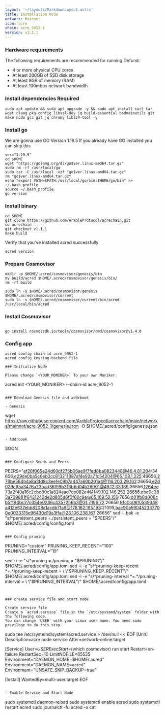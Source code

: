 ```yaml
---
layout: '~/layouts/MarkdownLayout.astro'
title: Installation Node
network: Mainnet
icon: acre
chain: acre_9052-1
version: v1.1.1
---
```


### Hardware requirements

The following requirements are recommended for running Defund:

- 4 or more physical CPU cores
- At least 200GB of SSD disk storage
- At least 8GB of memory (RAM)
- At least 100mbps network bandwidth


### Install dependencies Required

```
sudo apt update && sudo apt upgrade -y && sudo apt install curl tar wget clang pkg-config libssl-dev jq build-essential bsdmainutils git make ncdu gcc git jq chrony liblz4-tool -y
```

### Install go

We are gonna use GO Version 1.19.5
If you already have GO installed you can skip this 

```
ver="1.19.5"
cd $HOME
wget "https://golang.org/dl/go$ver.linux-amd64.tar.gz"
sudo rm -rf /usr/local/go
sudo tar -C /usr/local -xzf "go$ver.linux-amd64.tar.gz"
rm "go$ver.linux-amd64.tar.gz"
echo "export PATH=$PATH:/usr/local/go/bin:$HOME/go/bin" >> ~/.bash_profile
source ~/.bash_profile
go version
```

### Install binary

```
cd $HOME
git clone https://github.com/ArableProtocol/acrechain.git
cd acrechain
git checkout v1.1.1
make build
```

Verify that you've installed acred successfully

```
acred version
```

### Prepare Cosmovisor
```
mkdir -p $HOME/.acred/cosmovisor/genesis/bin
mv build/acred $HOME/.acred/cosmovisor/genesis/bin/
rm -rf build
```
```
sudo ln -s $HOME/.acred/cosmovisor/genesis $HOME/.acred/cosmovisor/current
sudo ln -s $HOME/.acred/cosmovisor/current/bin/acred /usr/local/bin/acred
```

### Install Cosmovisor
```

go install cosmossdk.io/tools/cosmovisor/cmd/cosmovisor@v1.4.0
```

### Config app

```
acred config chain-id acre_9052-1
acred config keyring-backend file

### Initialize Node

Please change `<YOUR_MONIKER>` To your own Moniker.

```
acred init <YOUR_MONIKER> --chain-id acre_9052-1
```

### Download Genesis file and addrbook

- Genesis

```
wget https://raw.githubusercontent.com/ArableProtocol/acrechain/main/networks/mainnet/acre_9052-1/genesis.json -O $HOME/.acred/config/genesis.json
```

- Addrbook

```
SOON
```

### Configure Seeds and Peers

```
PEERS="ef28f065e24d60df275b06ae9f7fed8ba0823448@46.4.81.204:34656,e29de0ba5c6eb3cc813211887af4e92a71c54204@65.108.1.225:46656,276be584b4a8a3fd9c3ee1e09b7a447a60b201a4@116.203.29.162:26656,e2d029c95a3476a23bad36f98b316b6d04b26001@49.12.33.189:36656,1264ee73a2f40a16c2cbd80c1a824aad7cb082e4@149.102.146.252:26656,dbe9c383a709881f6431242de2d805d6f0f60c9e@65.109.52.156:7656,d01fb8d008cb5f194bc27c054e0246c4357256b3@31.7.196.72:26656,91c0b06f0539348a412e637ebb8208a1acdb71a9@178.162.165.193:21095,bac90a590452337700e0033315e96430d19a3ffa@23.106.238.167:26656"
sed -i.bak -e "s/^persistent_peers *=.*/persistent_peers = \"$PEERS\"/" $HOME/.acred/config/config.toml
```

### Config pruning

```
PRUNING="custom"
PRUNING_KEEP_RECENT="100"
PRUNING_INTERVAL="19"

sed -i -e "s/^pruning *=.*/pruning = \"$PRUNING\"/" $HOME/.acred/config/app.toml
sed -i -e "s/^pruning-keep-recent *=.*/pruning-keep-recent = \
\"$PRUNING_KEEP_RECENT\"/" $HOME/.acred/config/app.toml
sed -i -e "s/^pruning-interval *=.*/pruning-interval = \
\"$PRUNING_INTERVAL\"/" $HOME/.acred/config/app.toml
```


### create service file and start node

Create service file
Create a `acred.service` file in the `/etc/systemd/system` folder with the following code. 
You can change `USER` with your Linux user name. You need sudo previlege to do this step.

```
sudo tee /etc/systemd/system/acred.service > /dev/null << EOF
[Unit]
Description=acre node service
After=network-online.target

[Service]
User=$USER
ExecStart=$(which cosmovisor) run start
Restart=on-failure
RestartSec=10
LimitNOFILE=65535
Environment="DAEMON_HOME=$HOME/.acred"
Environment="DAEMON_NAME=acred"
Environment="UNSAFE_SKIP_BACKUP=true"

[Install]
WantedBy=multi-user.target
EOF
```

- Enable Service and Start Node

```
sudo systemctl daemon-reload
sudo systemctl enable acred
sudo systemctl restart acred
sudo journalctl -fu acred -o cat
```

